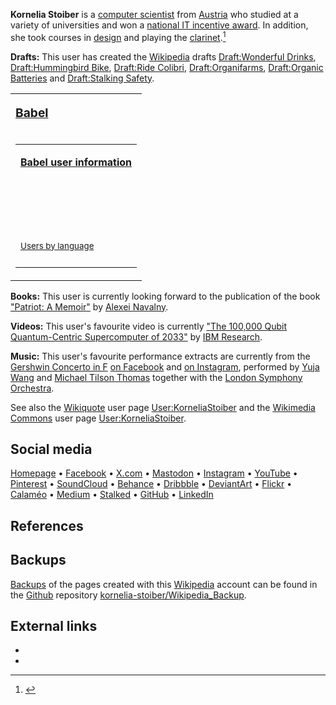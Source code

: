 {{Infobox person
| birth_name         = [https://beacons.ai/kornelia.stoiber Kornelia Stoiber]
| image              = File:Dew on grass Luc Viatour.jpg
| image_size         = 
| image_upright      = 
| alt                = From the description: Macro shot of dew on grass. (https://commons.wikimedia.org/wiki/File:Dew_on_grass_Luc_Viatour.jpg)
| caption            = This user believes in [[organic products]] and [[green technology]]. (Image: "[https://commons.wikimedia.org/wiki/File:Dew_on_grass_Luc_Viatour.jpg dew on grass]" by [https://commons.wikimedia.org/wiki/User:Lviatour Luc Viatour])
| occupation         = [[Computer Scientist]]
| nationality        = [[Austrian]]
| education          =
*[[University College London]]
*[[University of Hertfordshire]]
*[[Aalborg University]]
*[https://de.m.wikipedia.org/wiki/FH_Ober%C3%B6sterreich University of Applied Sciences Upper Austria]
| awards             = [https://ocg.at/fp-fh National IT Incentive Award Winner]
| website            =
*[https://beacons.ai/kornelia.stoiber Homepage]
*[https://facebook.com/kornelia.stoiber Facebook]
*[https://x.com/KorneliaStoiber X.com]
}}

{{Infobox
 | header1 = '''<big>KorneliaStoiber</big>'''<br><span style="font-weight: normal">— [[Wikipedian]] <u style="border-bottom: 1px dotted #000; text-decoration: none;">♀</u> —</span>
 | label2 = | data2 = [[File:IBM Q system (Fraunhofer 2).jpg|frameless|alt=From the description: "IBM Quantum System One in Ehningen, Germany." (https://commons.m.wikimedia.org/wiki/File:IBM_Q_system_(Fraunhofer_2).jpg)]]<br>This user is a [[computer scientist]]. (Image: "[https://commons.wikimedia.org/wiki/File:IBM_Q_system_(Fraunhofer_2).jpg IBM Quantum System One in Ehningen, Germany.]" by [[IBM Research]])
 | label3 = Pronouns | data3 = [[she/her]]
 | label4 = Country | data4 = {{flag|Austria}}
 | label5 = Current&nbsp;location | data5 = [[Vienna]]
 | label6 = Languages | data6 = [[English]], [[German]], [[Spanish]]
 | label7 = Time zone | data7 = [[UTC%2B01:00|CET (UTC+01:00)]],<br>[[UTC%2B02:00|CEST (UTC+02:00)]]
 | label8 = 
Current&nbsp;time | data8 = [[Winter]]: {{time|UTC+01:00|df=24}}<br>
[[Summer]]: {{time|UTC+02:00|df=24}}
 | header9 = Account statistics
 | label10 = Article count | data10 = 6+
 | label11 = Quote count | data11 = 1+
 | label12 = Edit count | data12 = 440+
 | header13 = Userboxes
 | label14 = | data14 = {{User Wikipedian for|year=2024|month=10|day=05}}
<!--{{User EditsPlus|440}}-->
{{Userbox |border-c=#999999 |border-s=1 |id-c=#DDDDDD |id-s=14 |id-fc=#000 |info-c=#EEEEEE |info-s=8 |info-fc=#000 |id=440 |info=This user has made over '''440''' edits.}}
{{Collapse top|Further Information}}
{{User Custom Articles Started|6}}
{{User Engineer}}
{{User Austria}}
{{User wikipedia/Autoconfirmed}}
{{Collapse bottom}}
}}

'''Kornelia Stoiber''' is a [[computer scientist]] from [[Austria]] who studied at a variety of universities and won a [https://ocg.at/fp-fh national IT incentive award]. In addition, she took courses in [[design]] and playing the [[clarinet]].<ref>{{Cite web
|title=Kornelia Stoiber on Beacons
|url=https://beacons.ai/kornelia.stoiber
|access-date=2024-10-05
|website=Beacons
|language=en
|url-status=live}}</ref>

'''Drafts:''' This user has created the [[Wikipedia]] drafts 
[[Draft:Wonderful Drinks]], [[Draft:Hummingbird Bike]], [[Draft:Ride Colibri]], [[Draft:Organifarms]],
[[Draft:Organic Batteries]] and 
[[Draft:Stalking Safety]].

<!--{|style="margin-bottom: 0.5em; padding:0.3em; border: #99B3FF solid 1px; background: #F9F9F9; text-align: center"
|-
| '''<big>[[Special:MyLanguage/User language|Babel]]</big>'''
|-
| {{#babel:de|en-5|es-1}}
|}
-->
{|style="margin-bottom: 0.5em; padding:0.3em; border: #99B3FF solid 1px; background: #F9F9F9; text-align: center"
|-
| '''<big>[[Special:MyLanguage/User language|Babel]]</big>'''
|-
|

{|style="margin-bottom: 0.5em; border: #99B3FF solid 1px; background: #FFF; text-align: center"
|-
| '''[[Wikipedia:Babel|Babel user information]]'''
|-
| {{Userbox |border-c=#93F4AD |border-s=1 |id-c=#93F4AD |id-s=12 |id-fc=#000 |info-c=#CFFADE |info-s=8 |info-fc=#000 |id=de-N |info=Diese Benutzerin spricht [https://en.wikipedia.org/wiki/Category:User_de Deutsch] als [https://en.wikipedia.org/wiki/Category:User_de-N Muttersprache].}}<br>{{Userbox |border-c=#91DDE5 |border-s=1 |id-c=#91DDE5 |id-s=12 |id-fc=#000 |info-c=#D8F6FE |info-s=8 |info-fc=#000 |id=en-5 | info=This user has [https://en.wikipedia.org/wiki/Category:User_en-5 professional] knowledge of [https://en.wikipedia.org/wiki/Category:User_en English].}}<br>{{Userbox |border-c=#DAC2DD |border-s=1 |id-c=#DAC2DD |id-s=12 |id-fc=#000 |info-c=#EEE0F1 |info-s=8 |info-fc=#000 |id=es-1 |info=Esta usuaria tiene un conocimiento [https://en.wikipedia.org/wiki/Category:User_es-1 básico] del [https://en.wikipedia.org/wiki/Category:User_es español].}}
|-
| <small>[https://en.wikipedia.org/wiki/Category:Wikipedians_by_language Users by language]</small>
|-
|}

|}

'''Books:''' This user is currently looking forward to the publication of the book [[Patriot (book)|"Patriot: A Memoir"]] by [[Alexei Navalny]].

'''Videos:''' This user's favourite video is currently [https://youtube.com/watch?v=7aa_ik_UYTw "The 100,000 Qubit Quantum-Centric Supercomputer of 2033"] by [[IBM Research]].

'''Music:''' This user's favourite performance extracts are currently from the [[Concerto in F (Gershwin)| Gershwin Concerto in F]] [https://facebook.com/share/v/kHrnenbcALnmJwmb on Facebook] and [https://instagram.com/p/CXwNSXosiF_ on Instagram], performed by [[Yuja Wang]] and [[Michael Tilson Thomas]] together with the [[London Symphony Orchestra]].

See also the [[Wikiquote]] user page [https://en.wikiquote.org/wiki/User:KorneliaStoiber User:KorneliaStoiber] and the [[Wikimedia Commons]] user page [https://commons.wikimedia.org/wiki/User:KorneliaStoiber User:KorneliaStoiber].

{{clear}}
{{Userpage}}

== Social media ==
[https://www.beacons.ai/kornelia.stoiber Homepage]
•
[https://www.facebook.com/kornelia.stoiber Facebook]
•
[https://www.x.com/KorneliaStoiber X.com]
•
[https://www.mastodon.social/@kornelia_stoiber Mastodon]
•
[https://www.instagram.com/kornelia.stoiber Instagram]
•
[https://www.youtube.com/@kornelia.stoiber YouTube]
•
[https://www.pinterest.com/kornelia_stoiber Pinterest]
•
[https://www.soundcloud.com/kornelia_stoiber SoundCloud]
•
[https://www.behance.net/kornelia_stoiber Behance]
•
[https://dribbble.com/kornelia_stoiber Dribbble] 
•
[https://www.deviantart.com/KorneliaStoiber DeviantArt]
•
[https://www.flickr.com/photos/kornelia_stoiber Flickr]
•
[https://www.calameo.com/read/007135556b63298c9c71c Calaméo]
•
[https://www.medium.com/@kornelia.stoiber Medium]
•
[https://medium.com/@kornelia.stoiber.stalked Stalked]
•
[https://www.github.com/kornelia-stoiber GitHub]
•
[https://www.linkedin.com/in/kornelia-stoiber LinkedIn]

== References ==
{{Reflist}}

== Backups ==
[[Backups]] of the pages created with this [[Wikipedia]] account can be found in the [[Github]] repository [https://github.com/kornelia-stoiber/Wikipedia_Backup kornelia-stoiber/Wikipedia_Backup].

== External links ==
{{wikiquote|User:KorneliaStoiber}}
{{commons|User:KorneliaStoiber}}

*{{Wikiquote-inline|User:KorneliaStoiber}}
*{{Commons-inline|User:KorneliaStoiber}}
